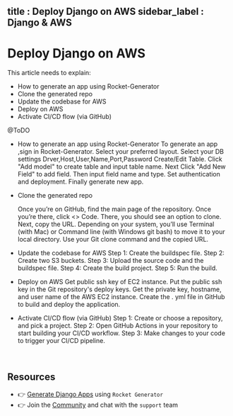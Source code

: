 title            : Deploy Django on AWS
sidebar_label    : Django & AWS
---

# Deploy Django on AWS

This article needs to explain:

- How to generate an app using Rocket-Generator
- Clone the generated repo
- Update the codebase for AWS
- Deploy on AWS 
- Activate CI/CD flow (via GitHub)

@ToDO
  - How to generate an app using Rocket-Generator
	To generate an app ,sign in Rocket-Generator.
	Select your preferred layout.
	Select your DB settings
		Drver,Host,User,Name,Port,Password
	Create/Edit Table.
		Click "Add model" to create table and input table name.
		Next Click "Add New Field" to add field.
		Then input field name and type.
	Set authentication and deployment.
	Finally generate new app.  
- Clone the generated repo
	
	Once you’re on GitHub, find the main page of the repository.
	Once you’re there, click <> Code. There, you should see an option to clone. 
	Next, copy the URL.
	Depending on your system, you’ll use Terminal (with Mac) or Command line (with Windows git bash) to move it to your local directory.
	Use your Git clone command and the copied URL. 

- Update the codebase for AWS
	Step 1: Create the buildspec file.
	Step 2: Create two S3 buckets.
	Step 3: Upload the source code and the buildspec file.
	Step 4: Create the build project.
	Step 5: Run the build.

- Deploy on AWS 
	Get public ssh key of EC2 instance.
	Put the public ssh key in the Git repository's deploy keys.
	Get the private key, hostname, and user name of the AWS EC2 instance.
	Create the . yml file in GitHub to build and deploy the application.


- Activate CI/CD flow (via GitHub)
	Step 1: Create or choose a repository, and pick a project.
	Step 2: Open GitHub Actions in your repository to start building your CI/CD workflow.
	Step 3: Make changes to your code to trigger your CI/CD pipeline.
<br />

## Resources

- 👉 [Generate Django Apps](https://app-generator.dev/) using `Rocket Generator`
- 👉 Join the [Community](https://discord.gg/fZC6hup) and chat with the `support` team 
